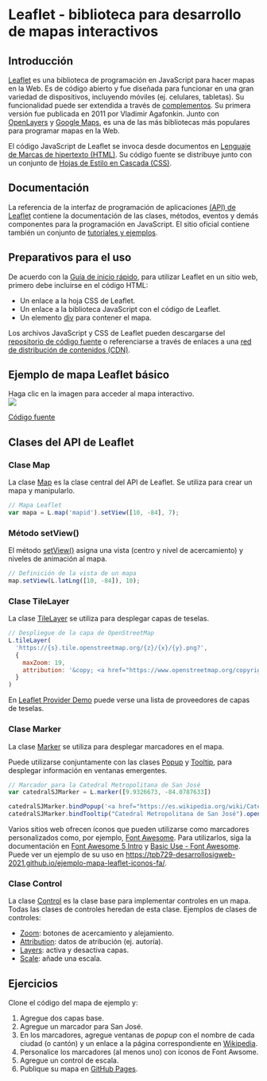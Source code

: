 # Leaflet - biblioteca para desarrollo de mapas interactivos  {#sec-pencom}

## Introducción
[Leaflet](https://leafletjs.com/) es una biblioteca de programación en JavaScript para hacer mapas en la Web. Es de código abierto y fue diseñada para funcionar en una gran variedad de dispositivos, incluyendo móviles (ej. celulares, tabletas). Su funcionalidad puede ser extendida a través de [complementos](https://leafletjs.com/plugins.html). Su primera versión fue publicada en 2011 por Vladimir Agafonkin. Junto con [OpenLayers](https://openlayers.org/) y [Google Maps](https://developers.google.com/maps/documentation), es una de las más bibliotecas más populares para programar mapas en la Web.

El código JavaScript de Leaflet se invoca desde documentos en [Lenguaje de Marcas de hipertexto (HTML)](https://html.spec.whatwg.org/). Su código fuente se distribuye junto con un conjunto de [Hojas de Estilo en Cascada (CSS)](https://www.w3.org/Style/CSS/#specs).

## Documentación
La referencia de la interfaz de programación de aplicaciones [(API) de Leaflet](https://leafletjs.com/reference-1.7.1.html) contiene la documentación de las clases, métodos, eventos y demás componentes para la programación en JavaScript. El sitio oficial contiene también un conjunto de [tutoriales y ejemplos](https://leafletjs.com/examples.html).

## Preparativos para el uso
De acuerdo con la [Guía de inicio rápido](https://leafletjs.com/examples/quick-start/), para utilizar Leaflet en un sitio web, primero debe incluirse en el código HTML:

- Un enlace a la hoja CSS de Leaflet.
- Un enlace a la biblioteca JavaScript con el código de Leaflet.
- Un elemento [div](https://developer.mozilla.org/es/docs/Web/HTML/Element/div) para contener el mapa.

Los archivos JavaScript y CSS de Leaflet pueden descargarse del [repositorio de código fuente](https://github.com/Leaflet/Leaflet) o referenciarse a través de enlaces a una [red de distribución de contenidos (CDN)](https://leafletjs.com/download.html).

## Ejemplo de mapa Leaflet básico
Haga clic en la imagen para acceder al mapa interactivo.  
[![](img/ejemplo-mapa-leaflet-basico.png)](https://pf0914-desarrollosigweb.github.io/2024-i-ejemplo-mapa-leaflet-basico/)

[Código fuente](https://github.com/pf0914-desarrollosigweb/2024-i-ejemplo-mapa-leaflet-basico)


## Clases del API de Leaflet
### Clase Map
La clase [Map](https://leafletjs.com/reference.html#map) es la clase central del API de Leaflet. Se utiliza para crear un mapa y manipularlo.

```javascript
// Mapa Leaflet
var mapa = L.map('mapid').setView([10, -84], 7);
```

### Método setView()
El método [setView()](https://leafletjs.com/reference.html#map-setview) asigna una vista (centro y nivel de acercamiento) y niveles de animación al mapa.

```javascript
// Definición de la vista de un mapa
map.setView(L.latLng([10, -84]), 10);	
```

### Clase TileLayer
La clase [TileLayer](https://leafletjs.com/reference.html#tilelayer) se utiliza para desplegar capas de teselas.

```javascript
// Despliegue de la capa de OpenStreetMap
L.tileLayer(
  'https://{s}.tile.openstreetmap.org/{z}/{x}/{y}.png?', 
  {
    maxZoom: 19,
    attribution: '&copy; <a href="https://www.openstreetmap.org/copyright">OpenStreetMap</a> contributors'
  }
)
```

En [Leaflet Provider Demo](https://leaflet-extras.github.io/leaflet-providers/preview/) puede verse una lista de proveedores de capas de teselas.

### Clase Marker
La clase [Marker](https://leafletjs.com/reference.html#marker) se utiliza para desplegar marcadores en el mapa.

Puede utilizarse conjuntamente con las clases [Popup](https://leafletjs.com/reference-1.7.1.html#popup) y [Tooltip](https://leafletjs.com/reference-1.7.1.html#tooltip), para desplegar información en ventanas emergentes.

```javascript
// Marcador para la Catedral Metropolitana de San José
var catedralSJMarker = L.marker([9.9326673, -84.0787633])

catedralSJMarker.bindPopup('<a href="https://es.wikipedia.org/wiki/Catedral_metropolitana_de_San_Jos%C3%A9">Catedral Metropolitana de San José</a>.<br>Catedral de estilo clásico y barroco. Templo principal de la arquidiócesis católica de San José.<br>Construída entre 1825 y 1827 y reconstruída en 1878.').openPopup();
catedralSJMarker.bindTooltip("Catedral Metropolitana de San José").openTooltip();
```

Varios sitios web ofrecen íconos que pueden utilizarse como marcadores personalizados como, por ejemplo, [Font Awesome](https://fontawesome.com/). Para utilizarlos, siga la documentación en [Font Awesome 5 Intro](https://www.w3schools.com/icons/fontawesome5_intro.asp) y [Basic Use - Font Awesome](https://fontawesome.com/how-to-use/on-the-web/referencing-icons/basic-use). Puede ver un ejemplo de su uso en [https://tpb729-desarrollosigweb-2021.github.io/ejemplo-mapa-leaflet-iconos-fa/](https://tpb729-desarrollosigweb-2021.github.io/ejemplo-mapa-leaflet-iconos-fa/).

### Clase Control
La clase [Control](https://leafletjs.com/reference.html#control) es la clase base para implementar controles en un mapa. Todas las clases de controles heredan de esta clase. Ejemplos de clases de controles: 

* [Zoom](https://leafletjs.com/reference.html#control-zoom): botones de acercamiento y alejamiento.
* [Attribution](https://leafletjs.com/reference.html#control-attribution): datos de atribución (ej. autoría).
* [Layers](https://leafletjs.com/reference.html#control-layers): activa y desactiva capas.
* [Scale](https://leafletjs.com/reference.html#control-scale): añade una escala.

## Ejercicios
Clone el código del mapa de ejemplo y:

1. Agregue dos capas base.
2. Agregue un marcador para San José.
3. En los marcadores, agregue ventanas de *popup* con el nombre de cada ciudad (o cantón) y un enlace a la página correspondiente en [Wikipedia](https://es.wikipedia.org/).
4. Personalice los marcadores (al menos uno) con íconos de Font Awsome.
5. Agregue un control de escala.
6. Publique su mapa en [GitHub Pages](https://pages.github.com/).

